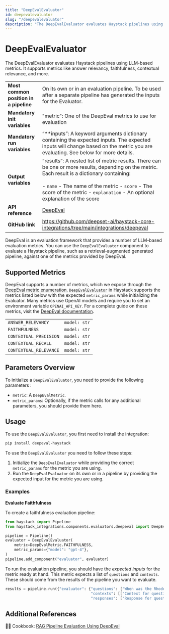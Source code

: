 ```yaml
---
title: "DeepEvalEvaluator"
id: deepevalevaluator
slug: "/deepevalevaluator"
description: "The DeepEvalEvaluator evaluates Haystack pipelines using LLM-based metrics. It supports metrics like answer relevancy, faithfulness, contextual relevance, and more."
---
```


# DeepEvalEvaluator

The DeepEvalEvaluator evaluates Haystack pipelines using LLM-based metrics. It supports metrics like answer relevancy, faithfulness, contextual relevance, and more.

|  |  |
| --- | --- |
| **Most common position in a pipeline** | On its own or in an evaluation pipeline. To be used after a separate pipeline has generated the inputs for the Evaluator. |
| **Mandatory init variables** | "metric": One of the DeepEval metrics to use for evaluation |
| **Mandatory run variables** | “\*\*inputs”: A keyword arguments dictionary containing the expected inputs. The expected inputs will change based on the metric you are evaluating. See below for more details. |
| **Output variables** | “results”: A nested list of metric results. There can be one or more results, depending on the metric. Each result is a dictionary containing:  <br /> <br />- `name` - The name of the metric   - `score` - The score of the metric   - `explanation` - An optional explanation of the score |
| **API reference** | [DeepEval](/reference/integrations-deepeval) |
| **GitHub link** | https://github.com/deepset-ai/haystack-core-integrations/tree/main/integrations/deepeval |

DeepEval is an evaluation framework that provides a number of LLM-based evaluation metrics. You can use the `DeepEvalEvaluator` component to evaluate a Haystack pipeline, such as a retrieval-augmented generated pipeline, against one of the metrics provided by DeepEval.

## Supported Metrics

DeepEval supports a number of metrics, which we expose through the [DeepEval metric enumeration.](/reference/integrations-deepeval#deepevalmetric) [`DeepEvalEvaluator`](/reference/integrations-deepeval#deepevalevaluator) in Haystack supports the metrics listed below with the expected `metric_params` while initializing the Evaluator. Many metrics use OpenAI models and require you to set an environment variable `OPENAI_API_KEY`. For a complete guide on these metrics, visit the [DeepEval documentation](https://docs.confident-ai.com/docs/getting-started).

|  |  |
| --- | --- |
| `ANSWER_RELEVANCY` | `model: str` |
| `FAITHFULNESS` | `model: str` |
| `CONTEXTUAL_PRECISION` | `model: str` |
| `CONTEXTUAL_RECALL` | `model: str` |
| `CONTEXTUAL_RELEVANCE` | `model: str` |

## Parameters Overview

To initialize a `DeepEvalEvaluator`, you need to provide the following parameters :

- `metric`: A `DeepEvalMetric`.
- `metric_params`: Optionally, if the metric calls for any additional parameters, you should provide them here.

## Usage

To use the `DeepEvalEvaluator`, you first need to install the integration:

```bash
pip install deepeval-haystack
```

To use the `DeepEvalEvaluator` you need to follow these steps:

1. Initialize the `DeepEvalEvaluator` while providing the correct `metric_params` for the metric you are using.
2. Run the `DeepEvalEvaluator` on its own or in a pipeline by providing the expected input for the metric you are using.

### Examples

**Evaluate Faithfulness**

To create a faithfulness evaluation pipeline:

```python
from haystack import Pipeline
from haystack_integrations.components.evaluators.deepeval import DeepEvalEvaluator, DeepEvalMetric

pipeline = Pipeline()
evaluator = DeepEvalEvaluator(
    metric=DeepEvalMetric.FAITHFULNESS,
    metric_params={"model": "gpt-4"},
)
pipeline.add_component("evaluator", evaluator)
```

To run the evaluation pipeline, you should have the _expected inputs_ for the metric ready at hand. This metric expects a list of `questions` and `contexts`. These should come from the results of the pipeline you want to evaluate.

```python
results = pipeline.run({"evaluator": {"questions": ["When was the Rhodes Statue built?", "Where is the Pyramid of Giza?"],
                                      "contexts": [["Context for question 1"], ["Context for question 2"]],
                                      "responses": ["Response for question 1", "Response for question 2"]}})
```

## Additional References

:cook: Cookbook: [RAG Pipeline Evaluation Using DeepEval](https://haystack.deepset.ai/cookbook/rag_eval_deep_eval)
